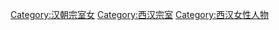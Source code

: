 [[Category:汉朝宗室女|Category:汉朝宗室女]]
[[Category:西汉宗室|Category:西汉宗室]]
[[Category:西汉女性人物|Category:西汉女性人物]]